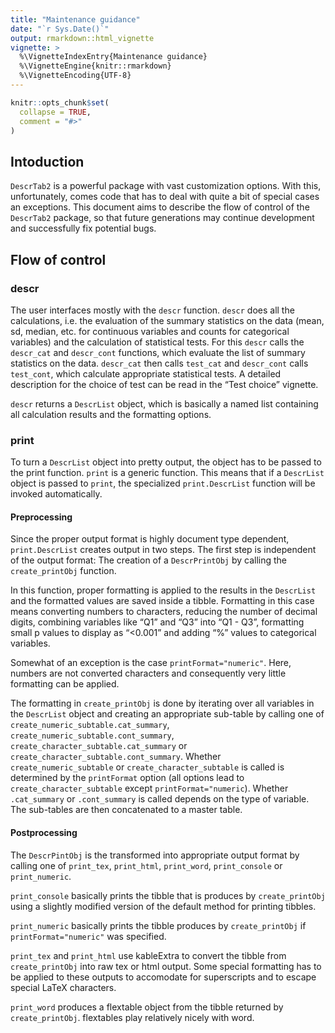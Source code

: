 ```yaml
---
title: "Maintenance guidance"
date: "`r Sys.Date()`"
output: rmarkdown::html_vignette
vignette: >
  %\VignetteIndexEntry{Maintenance guidance}
  %\VignetteEngine{knitr::rmarkdown}
  %\VignetteEncoding{UTF-8}
---
```


```r
knitr::opts_chunk$set(
  collapse = TRUE,
  comment = "#>"
)
```

## Intoduction
`DescrTab2` is a powerful package with vast customization options. With this, unfortunately, comes code that has to deal with quite a bit of special cases an exceptions. This document aims to describe the flow of control of the `DescrTab2` package, so that future generations may continue development and successfully fix potential bugs.

## Flow of control
### descr
The user interfaces mostly with the `descr` function. `descr` does all the calculations, i.e. the evaluation of the summary statistics on the data (mean, sd, median, etc. for continuous variables and counts for categorical variables) and the calculation of statistical tests. For this `descr` calls the `descr_cat` and `descr_cont` functions, which evaluate the list of summary statistics on the data. `descr_cat` then calls `test_cat` and `descr_cont` calls `test_cont`, which calculate appropriate statistical tests. A detailed description for the choice of test can be read in the "Test choice" vignette.

`descr` returns a `DescrList` object, which is basically a named list containing all calculation results and the formatting options.

### print

To turn a `DescrList` object into pretty output, the object has to be passed to the print function. `print` is a generic function. This means that if a `DescrList` object is passed to `print`, the specialized `print.DescrList` function will be invoked automatically.

#### Preprocessing

Since the proper output format is highly document type dependent, `print.DescrList` creates output in two steps.
The first step is independent of the output format: The creation of a `DescrPrintObj` by calling the `create_printObj` function.

In this function, proper formatting is applied to the results in the `DescrList` and the formatted values are saved inside a tibble. Formatting in this case means converting numbers to characters, reducing the number of decimal digits, combining variables like "Q1" and "Q3" into "Q1 - Q3", formatting small p values to display as "<0.001" and adding "%" values to categorical variables.

Somewhat of an exception is the case `printFormat="numeric"`. Here, numbers are not converted characters and consequently very little formatting can be applied.

The formatting in `create_printObj` is done by iterating over all variables in the `DescrList` object and creating an appropriate sub-table by calling one of `create_numeric_subtable.cat_summary`, `create_numeric_subtable.cont_summary`, `create_character_subtable.cat_summary` or `create_character_subtable.cont_summary`. Whether `create_numeric_subtable` or `create_character_subtable` is called is determined by the `printFormat` option (all options lead to `create_character_subtable` except `printFormat="numeric`). Whether `.cat_summary` or `.cont_summary` is called depends on the type of variable.
The sub-tables are then concatenated to a master table.

#### Postprocessing

The `DescrPintObj` is the transformed into appropriate output format by calling one of `print_tex`, `print_html`, `print_word`, `print_console` or `print_numeric`.

`print_console` basically prints the tibble that is produces by `create_printObj` using a slightly modified version of the default method for printing tibbles.

`print_numeric` basically prints the tibble produces by `create_printObj` if `printFormat="numeric"` was specified.

`print_tex` and `print_html` use kableExtra to convert the tibble from `create_printObj` into raw tex or html output. Some special formatting has to be applied to these outputs to accomodate for superscripts and to escape special LaTeX characters.

`print_word` produces a flextable object from the tibble returned by `create_printObj`. flextables play relatively nicely with word.


